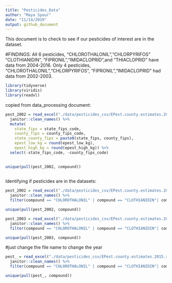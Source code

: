 ```yaml
---
title: "Pesticides_Data"
author: "Maya Spaur"
date: "11/14/2019"
output: github_document
---
```


This document is to check to see if our pesticides of interest are in the dataset. 


#FINDINGS: 
All 6 pesticides, "CHLOROTHALONIL","CHLORPYRIFOS"   "CLOTHIANIDIN", "FIPRONIL","IMIDACLOPRID",and "THIACLOPRID" have data from 2004-2016. 
Only 4 pesticides, "CHLOROTHALONIL","CHLORPYRIFOS", "FIPRONIL","IMIDACLOPRID" had data from 2002-2003.

```r
library(tidyverse)
library(viridis)
library(readxl)
```

copied from data_processing document:


```r

pest_2002 = read_excel("./data/pesticides_csv/EPest.county.estimates.2002.xlsx") %>% 
  janitor::clean_names() %>% 
  mutate(
    state_fips = state_fips_code,
    county_fips = county_fips_code,
    state_county_fips = paste0(state_fips, county_fips),
    epest_low_kg = round(epest_low_kg),
    epest_high_kg = round(epest_high_kg)) %>%
  select(-state_fips_code, -county_fips_code)
    

unique(pull(pest_2002, compound))
  
```



Identifying if pesticides are in the datasets: 

```r
pest_2002 = read_excel("./data/pesticides_csv/EPest.county.estimates.2003.xlsx") %>%
  janitor::clean_names() %>% 
  filter(compound == "CHLOROTHALONIL" | compound == "CLOTHIANIDIN"| compound == "CHLORPYRIFOS" | compound == "FIPRONIL" | compound == "IMIDACLOPRID"| compound ==  "THIACLOPRID")

unique(pull(pest_2002, compound))

```

```r
pest_2003 = read_excel("./data/pesticides_csv/EPest.county.estimates.2003.xlsx") %>%
  janitor::clean_names() %>% 
  filter(compound == "CHLOROTHALONIL" | compound == "CLOTHIANIDIN"| compound == "CHLORPYRIFOS" | compound == "FIPRONIL" | compound == "IMIDACLOPRID"| compound ==  "THIACLOPRID")

unique(pull(pest_2003, compound))

```



#just change the file name to change the year

```r
pest_ = read_excel("./data/pesticides_csv/EPest.county.estimates.2015.xlsx") %>%
  janitor::clean_names() %>% 
  filter(compound == "CHLOROTHALONIL" | compound == "CLOTHIANIDIN"| compound == "CHLORPYRIFOS" | compound == "FIPRONIL" | compound == "IMIDACLOPRID"| compound ==  "THIACLOPRID")

unique(pull(pest_, compound))

```
